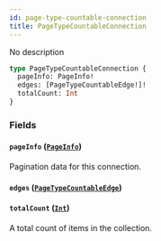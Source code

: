 ```yaml
---
id: page-type-countable-connection
title: PageTypeCountableConnection
---
```


No description

```graphql
type PageTypeCountableConnection {
  pageInfo: PageInfo!
  edges: [PageTypeCountableEdge!]!
  totalCount: Int
}
```

### Fields

#### `pageInfo` ([`PageInfo`](../../../developer/api-reference/objects/page-info))

Pagination data for this connection.

#### `edges` ([`PageTypeCountableEdge`](../../../developer/api-reference/objects/page-type-countable-edge))

#### `totalCount` ([`Int`](../../../developer/api-reference/scalars/int))

A total count of items in the collection.
